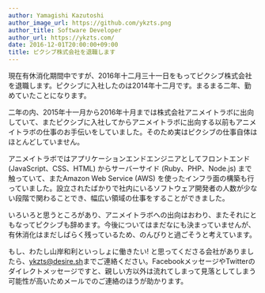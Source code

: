 ```yaml
---
author: Yamagishi Kazutoshi
author_image_url: https://github.com/ykzts.png
author_title: Software Developer
author_url: https://ykzts.com/
date: 2016-12-01T20:00:00+09:00
title: ピクシブ株式会社を退職します
---
```


現在有休消化期間中ですが、2016年十二月三十一日をもってピクシブ株式会社を退職します。ピクシブに入社したのは2014年十二月です。まるまる二年、勤めていたことになります。

<!--truncate-->

二年の内、2015年十一月から2016年十月までは株式会社アニメイトラボに出向していて、またピクシブに入社してからアニメイトラボに出向する以前もアニメイトラボの仕事のお手伝いをしていました。そのため実はピクシブの仕事自体はほとんどしていません。

アニメイトラボではアプリケーションエンドエンジニアとしてフロントエンド (JavaScript、CSS、HTML) からサーバーサイド (Ruby、PHP、Node.js) まで触っていて、またAmazon Web Service (AWS) を使ったインフラ面の構築も行っていました。設立されたばかりで社内にいるソフトウェア開発者の人数が少ない段階で関わることでき、幅広い領域の仕事をすることができました。

いろいろと思うところがあり、アニメイトラボへの出向はおわり、またそれにともなってピクシブも辞めます。今後についてはまだなにも決まっていませんが、有休消化はまだしばらく残っているため、のんびりと過ごそうと考えています。

もし、わたし山岸和利といっしょに働きたい! と思ってくださる会社がありましたら、[ykzts@desire.sh](mailto:ykzts@desire.sh)までご連絡ください。FacebookメッセージやTwitterのダイレクトメッセージですと、親しい方以外は流れてしまって見落としてしまう可能性が高いためメールでのご連絡のほうが助かります。
